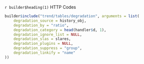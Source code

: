 `r builder$heading(1)` HTTP Codes

```r
builder$include("trend/tables/degradation", arguments = list(
    degradation_source = history_obj,
    degradation_by = "ratio",
    degradation_category = head(handler$d, 1),
    degradation_ignore_list = NULL,
    degradation_slas = slares,
    degradation_plugins = NULL,
    degradation_suppress = "group",
    degradation_linkify = "name"
))
```

